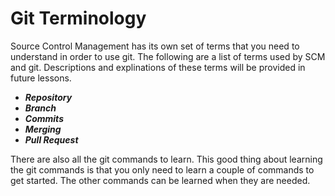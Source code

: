 # Git Terminology

Source Control Management has its own set of terms that you need
to understand in order to use git.  The following are a list of
terms used by SCM and git.  Descriptions and explinations of these
terms will be provided in future lessons.

- ***Repository***
- ***Branch***
- ***Commits***
- ***Merging***
- ***Pull Request***

There are also all the git commands to learn.  This good thing 
about learning the git commands is that you only need to learn 
a couple of commands to get started.  The other commands can
be learned when they are needed.
